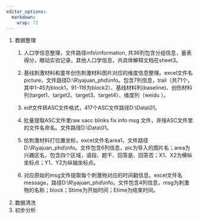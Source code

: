 ```yaml
---
editor_options: 
  markdown: 
    wrap: 72
---
```


1.  数据整理
    1.  人口学信息整理，文件路径info\\information,
        共36列包含分组信息，量表得分，眼动实验记录，其他人口学信息，共具体解释文档在sheet3。

    2.  基线刺激材料和童年创伤刺激材料图片对应的维度信息整理。excel文件名picture，文件路径D:\\R\\yajuan_phd\\info。包含7列信息，trail（共71个，其中1-45为block1，91-116为block2）、基线材料列(baseline)、创伤材料列(target1、target2、target3、target4）、维度列（weidu
        ）。

    3.  edf文件转ASC文件格式，417个ASC文件路径D:\\Data\\01。

    4.  批量提取ASC文件里raw sacc blinks fix info msg
        文件，并按ASC文件里的文件名命名。文件路径D:\\Data\\01。

    5.  给刺激材料打位置坐标，excel文件名area1，文件路径D:\\R\\yajuan_phd\\info。文件包含6列信息，pic为导入的图片名；area为兴趣区名，包含四个区域，语段、题干、回答是、回答否；X1、X2为横纵坐标点；Y1、Y2为纵轴坐标点。

    6.  对应原始的msg文件提取每个刺激物对应的时间戳信息，excel文件名message，路径D:\\R\\yajuan_phd\\info。文件包含4列信息，msg为刺激物的名称；block；Stime为开始时间；Etime为结束时间。
2.  数据清洗
3.  初步分析
